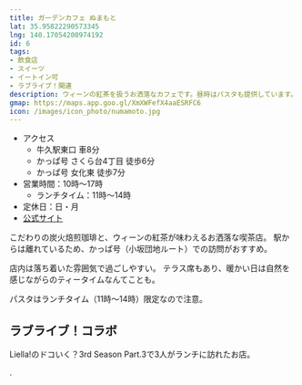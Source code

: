 ```yaml
---
title: ガーデンカフェ ぬまもと
lat: 35.95822290573345
lng: 140.17054200974192
id: 6
tags:
- 飲食店
- スイーツ
- イートイン可
- ラブライブ！関連
description: ウィーンの紅茶を扱うお洒落なカフェです。昼時はパスタも提供しています。
gmap: https://maps.app.goo.gl/XmXWFefX4aaESRFC6
icon: /images/icon_photo/numamoto.jpg
---
```


<LinkedImage
  src="/images/photos/numamoto-sign2.jpg"
  href="/photo_pages/numamoto-sign2"
/>

- アクセス
  - 牛久駅東口 車8分
  - かっぱ号 さくら台4丁目 徒歩6分
  - かっぱ号 女化東 徒歩7分
- 営業時間：10時～17時
  - ランチタイム：11時～14時
- 定休日：日・月
- [公式サイト](http://cafe-numamoto.com/)

こだわりの炭火焙煎珈琲と、ウィーンの紅茶が味わえるお洒落な喫茶店。
駅からは離れているため、かっぱ号（小坂団地ルート）での訪問がおすすめ。

<LinkedImage 
  src="/images/photos/numamoto-cake.jpg"
  href="/photo_pages/numamoto-cake"
  aspectRatio="16/9"
  focus="40% 5%"
/>

店内は落ち着いた雰囲気で過ごしやすい。
テラス席もあり、暖かい日は自然を感じながらのティータイムなんてことも。

パスタはランチタイム（11時～14時）限定なので注意。

<LinkedImage
  src="/images/photos/numamoto-menu-trimmed.jpg"
  href="/photo_pages/numamoto-menu-trimmed"
/>

## ラブライブ！コラボ

Liella!のドコいく？3rd Season Part.3で3人がランチに訪れたお店。

<YouTubeEmbed videoId="NC4Rzm3hyuc" />

.
